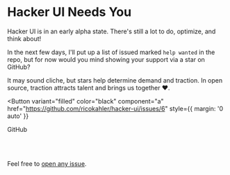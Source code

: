 
# Hacker UI Needs You

Hacker UI is in an early alpha state. There's still a lot to do, optimize, and think about!

In the next few days, I'll put up a list of issued marked `help wanted` in the repo, but for now would you mind showing your support via a star on GitHub?

It may sound cliche, but stars help determine demand and traction. In open source, traction attracts talent and brings us together <Emoji>❤️</Emoji>.

<Button
  variant="filled"
  color="black"
  component="a"
  href="https://github.com/ricokahler/hacker-ui/issues/6"
  style={{ margin: '0 auto' }}
>
  <FontAwesomeIcon icon={faGithub} size="lg" /> <span>GitHub</span>
</Button>

<br />
<br />

Feel free to [open any issue](https://github.com/ricokahler/hacker-ui/issues).
